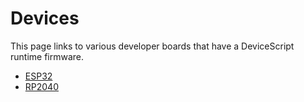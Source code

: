 # Devices

This page links to various developer boards that have a DeviceScript runtime firmware.

-   [ESP32](/devices/esp32/)
-   [RP2040](/devices/rp2040/)
